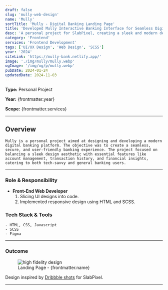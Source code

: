 ```yaml
---
draft: false
slug: 'mully-web-design'
name: 'Mully'
sortTitle: 'Mully - Digital Banking Landing Page'
title: 'Developed Mully Interactive Banking Interface for Seamless Digital Transactions'
desc: 'A personal project for SlabPixel, creating a sleek and modern design for a digital banking platform focused on user-friendly experiences.'
category: 'Frontend'
services: 'Frontend Development'
tags: ['UI/UX Design', 'Web Design', 'SCSS']
year: '2024'
siteLink: 'https://mully-bank.netlify.app/'
image: './img/mully/mully.webp'
ogImage: '/img/og/p/mully.webp'
pubDate: 2024-01-24
updatedDate: 2024-11-03
---
```


**Type:** Personal Project

**Year:** {frontmatter.year}

**Scope:** {frontmatter.services}

---


## Overview

    Mully is a personal project aimed at designing and developing a modern digital banking platform. The objective was to create a seamless, secure, and user-friendly banking experience. The project focused on balancing a sleek design aesthetic with essential features like account management, transaction history, and financial insights, catering to both tech-savvy and general banking users.

---

### Role & Responsibility

- **Front-End Web Developer**
  1. Slicing UI designs into code.
  2. Implemented responsive design using HTML and SCSS.

### Tech Stack & Tools

    - HTML, CSS, Javascript
    - SCSS
    - Figma

---

### Outcome

<figure>
  <Image src={landingPage} alt='high fidelity design' />
  <figcaption class='text-center'>Landing Page - {frontmatter.name}</figcaption>
</figure>

Design inspired by <a href='https://dribbble.com/shots/24218487-Mully-Bank-Website-Transforming-Banking-for-the-Digital-Age' target='_blank'>Dribbble shots</a> for SlabPixel.

---
